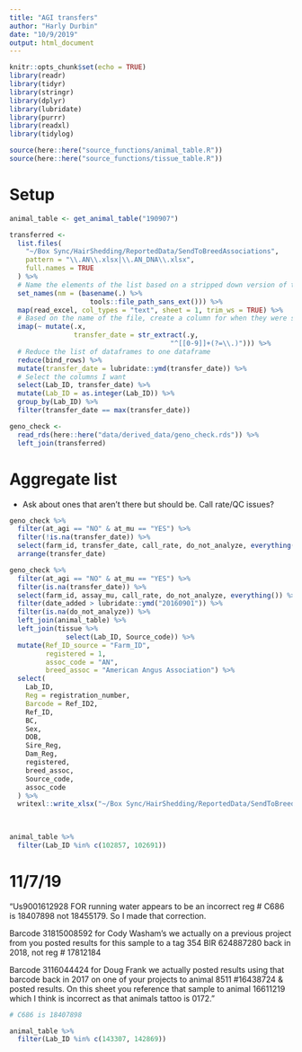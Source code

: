 ```yaml
---
title: "AGI transfers"
author: "Harly Durbin"
date: "10/9/2019"
output: html_document
---
```


```r
knitr::opts_chunk$set(echo = TRUE)
library(readr)
library(tidyr)
library(stringr)
library(dplyr)
library(lubridate)
library(purrr)
library(readxl)
library(tidylog)

source(here::here("source_functions/animal_table.R"))
source(here::here("source_functions/tissue_table.R"))
```

# Setup

```r
animal_table <- get_animal_table("190907")

```


```r

transferred <-
  list.files(
    "~/Box Sync/HairShedding/ReportedData/SendToBreedAssociations",
    pattern = "\\.AN\\.xlsx|\\.AN_DNA\\.xlsx",
    full.names = TRUE
  ) %>%
  # Name the elements of the list based on a stripped down version of the filepath
  set_names(nm = (basename(.) %>%
                    tools::file_path_sans_ext())) %>%
  map(read_excel, col_types = "text", sheet = 1, trim_ws = TRUE) %>%
  # Based on the name of the file, create a column for when they were sent to Geneseek
  imap(~ mutate(.x,
                transfer_date = str_extract(.y,
                                        "^[[0-9]]+(?=\\.)"))) %>%
  # Reduce the list of dataframes to one dataframe
  reduce(bind_rows) %>%
  mutate(transfer_date = lubridate::ymd(transfer_date)) %>% 
  # Select the columns I want
  select(Lab_ID, transfer_date) %>%
  mutate(Lab_ID = as.integer(Lab_ID)) %>% 
  group_by(Lab_ID) %>% 
  filter(transfer_date == max(transfer_date))

```

```r
geno_check <- 
  read_rds(here::here("data/derived_data/geno_check.rds")) %>% 
  left_join(transferred)
```

# Aggregate list

* Ask about ones that aren't there but should be. Call rate/QC issues?

```r
geno_check %>% 
  filter(at_agi == "NO" & at_mu == "YES") %>% 
  filter(!is.na(transfer_date)) %>% 
  select(farm_id, transfer_date, call_rate, do_not_analyze, everything()) %>%
  arrange(transfer_date)
```

```r
geno_check %>% 
  filter(at_agi == "NO" & at_mu == "YES") %>% 
  filter(is.na(transfer_date)) %>% 
  select(farm_id, assay_mu, call_rate, do_not_analyze, everything()) %>% 
  filter(date_added > lubridate::ymd("20160901")) %>% 
  filter(is.na(do_not_analyze)) %>% 
  left_join(animal_table) %>%
  left_join(tissue %>% 
              select(Lab_ID, Source_code)) %>% 
  mutate(Ref_ID_source = "Farm_ID",
         registered = 1,
         assoc_code = "AN",
         breed_assoc = "American Angus Association") %>% 
  select(
    Lab_ID,
    Reg = registration_number,
    Barcode = Ref_ID2,
    Ref_ID,
    BC,
    Sex,
    DOB,
    Sire_Reg,
    Dam_Reg,
    registered,
    breed_assoc,
    Source_code,
    assoc_code
  ) %>% 
  writexl::write_xlsx("~/Box Sync/HairShedding/ReportedData/SendToBreedAssociations/20191009.AN.xlsx")
  
  
```

```r
animal_table %>% 
  filter(Lab_ID %in% c(102857, 102691))
```

# 11/7/19

"Us9001612928 FOR running water appears to be an incorrect reg # C686 is 18407898 not 18455179. So I made that correction.
 
Barcode 31815008592 for Cody Washam’s we actually on a previous project from you posted results for this sample to a tag 354 BIR 624887280 back in 2018, not reg # 17812184
 
Barcode 3116044424 for Doug Frank we actually posted results using that barcode back in 2017 on one of your projects to animal 8511 #16438724 & posted results. On this sheet you reference that sample to animal 16611219 which I think is incorrect as that animals tattoo is 0172."

```r
# C686 is 18407898

animal_table %>% 
  filter(Lab_ID %in% c(143307, 142869))
```

